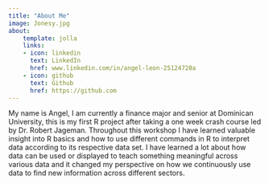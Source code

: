 ```yaml
---
title: "About Me"
image: Jonesy.jpg
about:
    template: jolla
    links:
    - icon: linkedin
      text: LinkedIn
      href: www.linkedin.com/in/angel-leon-25124720a
    - icon: github
      text: Github
      href: https://github.com
---
```


My name is Angel, I am currently a finance major and senior at Dominican University, this is my first R project after taking a one week crash course led by Dr. Robert Jageman. Throughout this workshop I have learned valuable insight into R basics and how to use different commands in R to interpret data according to its respective data set. I have learned a lot about how data can be used or displayed to teach something meaningful across various data and it changed my perspective on how we continuously use data to find new information across different sectors. \
